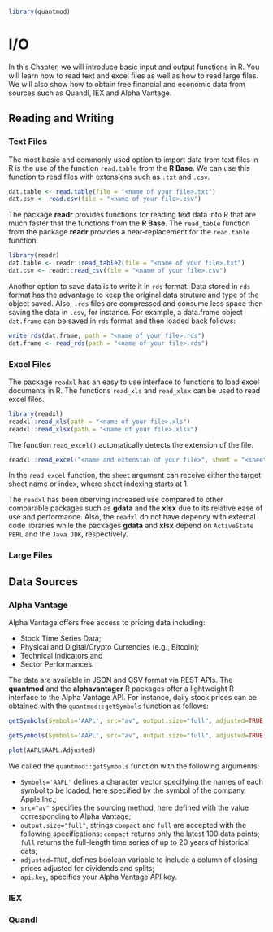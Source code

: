 ```r
library(quantmod)
```


# I/O

In this Chapter, we will introduce basic input and output functions in R. 
You will learn how to read text and excel files as well as how to read large files.
We will also show how to obtain free financial and economic data from sources such as Quandl, IEX and Alpha Vantage.

## Reading and Writing

### Text Files

The most basic and commonly used option to import data from text files in R is the use of the function `read.table` from the **R Base**. We can use this function to read files with extensions such as `.txt` and `.csv`.
```r
dat.table <- read.table(file = "<name of your file>.txt")
dat.csv <- read.csv(file = "<name of your file>.csv")
```

The package **readr** provides functions for reading text data into R that are much faster that the functions from the **R Base**. The ``read_table`` function from the package **readr** provides a near-replacement for the `read.table` function.

```r
library(readr)
dat.table <- readr::read_table2(file = "<name of your file>.txt")
dat.csv <- readr::read_csv(file = "<name of your file>.csv")
```


Another option to save data is to write it in `rds` format. Data stored in `rds` format has the advantage to keep the original data struture and type of the object saved. Also, `.rds` files are compressed and consume less space then saving the data in `.csv`, for instance. For example, a data.frame object `dat.frame` can be saved in `rds` format and then loaded back follows: 
```r
write_rds(dat.frame, path = "<name of your file>.rds")
dat.frame <- read_rds(path = "<name of your file>.rds")
```

### Excel Files

The package `readxl` has an easy to use interface to functions to load excel documents in R. The functions `read_xls` and `read_xlsx` can be used to read excel files.

```r
library(readxl)
readxl::read_xls(path = "<name of your file>.xls")
readxl::read_xlsx(path = "<name of your file>.xlsx")
```

The function `read_excel()` automatically detects the extension of the file.

```r
readxl::read_excel("<name and extension of your file>", sheet = "<sheet name or index>")
```

In the `read_excel` function, the `sheet` argument can receive either the target sheet name or index, where sheet indexing starts at 1.

The `readxl` has been oberving increased use compared to other comparable packages such as **gdata** and the **xlsx** due to its relative ease of use and performance. Also, the `readxl` do not have depency with external code libraries while the packages **gdata** and **xlsx** depend on `ActiveState PERL` and the `Java JDK`, respectively.

### Large Files

<!-- https://stackoverflow.com/questions/1727772/quickly-reading-very-large-tables-as-dataframes -->

## Data Sources

### Alpha Vantage

Alpha Vantage offers free access to pricing data including: 

* Stock Time Series Data; 
* Physical and Digital/Crypto Currencies (e.g., Bitcoin); 
* Technical Indicators and 
* Sector Performances.

The data are available in JSON and CSV format via REST APIs.
The **quantmod** and the **alphavantager** R packages offer a lightweight R interface to the Alpha Vantage API.
For instance, daily stock prices can be obtained with the `quantmod::getSymbols` function as follows:
```r
getSymbols(Symbols='AAPL', src="av", output.size="full", adjusted=TRUE, api.key=config::get()$alpha.vantage.key)
```
```r
getSymbols(Symbols='AAPL', src="av", output.size="full", adjusted=TRUE, api.key='your API key')
```
```r
plot(AAPL$AAPL.Adjusted)
``` 

We called the `quantmod::getSymbols` function with the following arguments:

* `Symbols='AAPL'` defines a character vector specifying the names of each symbol to be loaded, here specified by the symbol of the company Apple Inc.;
* `src="av"` specifies the sourcing method, here defined with the value corresponding to Alpha Vantage;
* `output.size="full"`, strings `compact` and `full` are accepted with the following specifications: `compact` returns only the latest 100 data points; `full` returns the full-length time series of up to 20 years of historical data;
* `adjusted=TRUE`, defines boolean variable to include a column of closing prices adjusted for dividends and splits;
* `api.key`, specifies your Alpha Vantage API key.

### IEX


### Quandl



